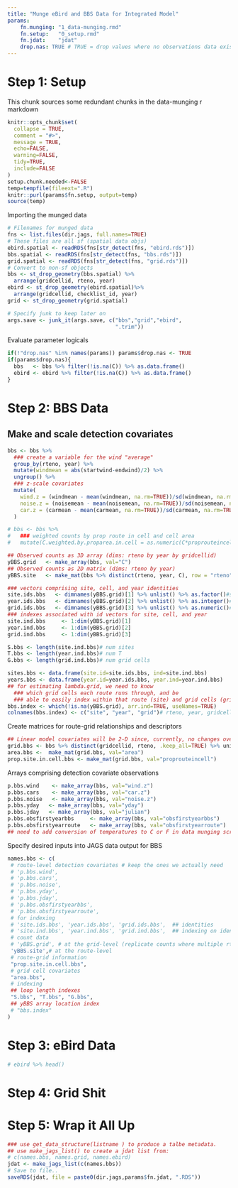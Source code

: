 ```yaml
---
title: "Munge eBird and BBS Data for Integrated Model"
params:
    fn.munging: "1_data-munging.rmd"
    fn.setup:   "0_setup.rmd"
    fn.jdat:    "jdat"
    drop.nas: TRUE # TRUE = drop values where no observations data exists
---
```


# Step 1: Setup 
 This chunk sources some redundant chunks in the data-munging r markdown
```r
knitr::opts_chunk$set(
  collapse = TRUE,
  comment = "#>", 
  message = TRUE, 
  echo=FALSE, 
  warning=FALSE, 
  tidy=TRUE, 
  include=FALSE
)
setup.chunk.needed<-FALSE
temp=tempfile(fileext=".R")
knitr::purl(params$fn.setup, output=temp)
source(temp)
```

Importing the munged data
```r
# Filenames for munged data
fns <- list.files(dir.jags, full.names=TRUE)
# These files are all sf (spatial data objs)
ebird.spatial <- readRDS(fns[str_detect(fns, "ebird.rds")])
bbs.spatial <- readRDS(fns[str_detect(fns, "bbs.rds")])
grid.spatial <- readRDS(fns[str_detect(fns, "grid.rds")])
# Convert to non-sf objects
bbs <- st_drop_geometry(bbs.spatial) %>% 
  arrange(gridcellid, rteno, year)
ebird <- st_drop_geometry(ebird.spatial)%>% 
  arrange(gridcellid, checklist_id, year)
grid <- st_drop_geometry(grid.spatial)

# Specify junk to keep later on 
args.save <- junk_it(args.save, c("bbs","grid","ebird",                                "bbs.spatial","grid.spatial","ebird.spatial",
                                  ".trim"))
```

Evaluate parameter logicals
```r
if(!"drop.nas" %in% names(params)) params$drop.nas <- TRUE
if(params$drop.nas){
  bbs   <- bbs %>% filter(!is.na(C)) %>% as.data.frame()
  ebird <- ebird %>% filter(!is.na(C)) %>% as.data.frame()
}
```

# Step 2: BBS Data
## Make and scale detection covariates
```r
bbs <- bbs %>%
  ### create a variable for the wind "average"
  group_by(rteno, year) %>%
  mutate(windmean = abs(startwind-endwind)/2) %>%
  ungroup() %>% 
  ### z-scale covariates
  mutate(
    wind.z = (windmean - mean(windmean, na.rm=TRUE))/sd(windmean, na.rm=TRUE),
    noise.z = (noisemean - mean(noisemean, na.rm=TRUE))/sd(noisemean, na.rm=TRUE),
    car.z = (carmean - mean(carmean, na.rm=TRUE))/sd(carmean, na.rm=TRUE)
  ) 

# bbs <- bbs %>%
#   ### weighted counts by prop route in cell and cell area
#   mutate(C.weighted.by.proparea.in.cell = as.numeric(C*proprouteincell/area)) # weighted C per grid area (# per m^2)
```

```r
## Observed counts as 3D array (dims: rteno by year by gridcellid)
yBBS.grid   <- make_array(bbs, val="C")
## Observed counts as 2D matrix (dims: rteno by year)
yBBS.site   <- make_mat(bbs %>% distinct(rteno, year, C), row = "rteno", col="year", val = "C")

### vectors comprising site, cell, and year identities
site.ids.bbs   <- dimnames(yBBS.grid)[1] %>% unlist() %>% as.factor()#sites=rteno
year.ids.bbs   <- dimnames(yBBS.grid)[2] %>% unlist() %>% as.integer()#years
grid.ids.bbs   <- dimnames(yBBS.grid)[3] %>% unlist() %>% as.numeric()#gridcellid
### indexes associated with id vectors for site, cell, and year
site.ind.bbs     <- 1:dim(yBBS.grid)[1]
year.ind.bbs     <- 1:dim(yBBS.grid)[2]
grid.ind.bbs     <- 1:dim(yBBS.grid)[3]

S.bbs <- length(site.ind.bbs)# num sites
T.bbs <- length(year.ind.bbs)# num T
G.bbs <- length(grid.ind.bbs)# num grid cells

sites.bbs <- data.frame(site.id=site.ids.bbs, ind=site.ind.bbs)
years.bbs <- data.frame(year.id=year.ids.bbs, year.ind=year.ind.bbs)
## for estimating lambda.grid, we need to know
  ### which grid cells each route runs through, and be
  ### able to easily index within that route (site) and grid cells (grid)
bbs.index <- which(!is.na(yBBS.grid), arr.ind=TRUE, useNames=TRUE)
colnames(bbs.index) <- c("site", "year", "grid")# rteno, year, gridcellid
```

Create matrices for route-grid relationships and descriptors
```r
## Linear model covariates will be 2-D since, currently, no changes over time. 
grid.bbs <- bbs %>% distinct(gridcellid, rteno, .keep_all=TRUE) %>% units::drop_units()
area.bbs <-  make_mat(grid.bbs, val="area")
prop.site.in.cell.bbs <- make_mat(grid.bbs, val="proprouteincell")
```

Arrays comprising detection covariate observations
```r
p.bbs.wind    <- make_array(bbs, val="wind.z")
p.bbs.cars    <- make_array(bbs, val="car.z")
p.bbs.noise   <- make_array(bbs, val="noise.z")
p.bbs.yday   <- make_array(bbs, val="yday")
p.bbs.jday   <- make_array(bbs, val="julian")
p.bbs.obsfirstyearbbs     <- make_array(bbs, val="obsfirstyearbbs")
p.bbs.obsfirstyearroute   <- make_array(bbs, val="obsfirstyearroute")
## need to add conversion of temperatures to C or F in data munging scripts!!!
```

Specify desired inputs into JAGS data output for BBS 
```r
names.bbs <- c(
 # route-level detection covariates # keep the ones we actually need
 # 'p.bbs.wind', 
 # 'p.bbs.cars', 
 # 'p.bbs.noise', 
 # 'p.bbs.yday', 
 # 'p.bbs.jday', 
 # 'p.bbs.obsfirstyearbbs',
 # 'p.bbs.obsfirstyearroute',
 # for indexing
 # 'site.ids.bbs', 'year.ids.bbs', 'grid.ids.bbs',  ## identities
 # 'site.ind.bbs', 'year.ind.bbs', 'grid.ind.bbs',  ## indexing on identities
 # count data
 # 'yBBS.grid', # at the grid-level (replicate counts where multiple rteno in a single grid.)
 'yBBS.site',# at the route-level
 # route-grid information
 "prop.site.in.cell.bbs", 
 # grid cell covariates
 "area.bbs",
 # indexing
 ## loop length indexes
 "S.bbs", "T.bbs", "G.bbs", 
 ## yBBS array location index 
 # "bbs.index" 
)
```

# Step 3: eBird Data
```r
# ebird %>% head()


```



# Step 4: Grid Shit

# Step 5: Wrap it All Up 
```r
### use get_data_structure(listname ) to produce a talbe metadata. 
## use make_jags_list() to create a jdat list from:
# c(names.bbs, names.grid, names.ebird)
jdat <- make_jags_list(c(names.bbs))
# Save to file..
saveRDS(jdat, file = paste0(dir.jags,params$fn.jdat, ".RDS"))
```

